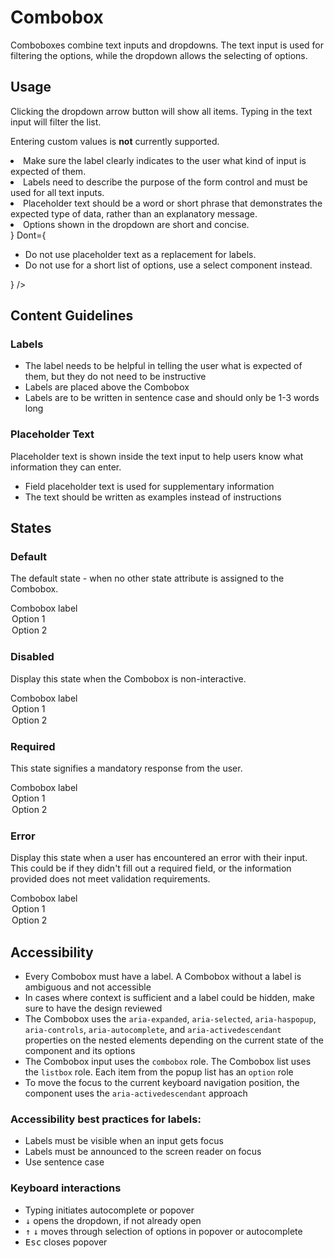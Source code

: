 # Combobox


<p
  style={{
    fontSize: 'var(--pharos-type-scale-6)',
    lineHeight: '2rem',
    marginBottom: 'var(--pharos-spacing-5-x)',
  }}
>
  Comboboxes combine text inputs and dropdowns. The text input is used for filtering the options,
  while the dropdown allows the selecting of options.
</p>

## Usage

Clicking the dropdown arrow button will show all items. Typing in the text input will filter the list.

Entering custom values is **not** currently supported.

<PageSection title="Best Practices">
  <BestPractices
    Do={
      <ul>
        <li>
          Make sure the label clearly indicates to the user what kind of input is expected of them.
        </li>
        <li>
          Labels need to describe the purpose of the form control and must be used for all text
          inputs.
        </li>
        <li>
          Placeholder text should be a word or short phrase that demonstrates the expected type of
          data, rather than an explanatory message.
        </li>
        <li>Options shown in the dropdown are short and concise.</li>
      </ul>
    }
    Dont={
      <ul>
        <li>Do not use placeholder text as a replacement for labels.</li>
        <li>Do not use for a short list of options, use a select component instead.</li>
      </ul>
    }
  />
</PageSection>

## Content Guidelines

### Labels

- The label needs to be helpful in telling the user what is expected of them, but they do not need to be instructive
- Labels are placed above the Combobox
- Labels are to be written in sentence case and should only be 1-3 words long

### Placeholder Text

Placeholder text is shown inside the text input to help users know what information they can enter.

- Field placeholder text is used for supplementary information
- The text should be written as examples instead of instructions

## States

### Default

The default state - when no other state attribute is assigned to the Combobox.

<Canvas>
  <PharosCombobox>
    <span slot="label">Combobox label</span>
    <option value="1">Option 1</option>
    <option value="2">Option 2</option>
  </PharosCombobox>
</Canvas>

### Disabled

Display this state when the Combobox is non-interactive.

<Canvas>
  <PharosCombobox disabled>
    <span slot="label">Combobox label</span>
    <option value="1">Option 1</option>
    <option value="2">Option 2</option>
  </PharosCombobox>
</Canvas>

### Required

This state signifies a mandatory response from the user.

<Canvas>
  <PharosCombobox required>
    <span slot="label">Combobox label</span>
    <option value="1">Option 1</option>
    <option value="2">Option 2</option>
  </PharosCombobox>
</Canvas>

### Error

Display this state when a user has encountered an error with their input. This could be if they didn't fill out a required field, or the information provided does not meet validation requirements.

<Canvas>
  <PharosCombobox required invalidated message="This field is required, please make a selection">
    <span slot="label">Combobox label</span>
    <option value="1">Option 1</option>
    <option value="2">Option 2</option>
  </PharosCombobox>
</Canvas>

## Accessibility

- Every Combobox must have a label. A Combobox without a label is ambiguous and not accessible
- In cases where context is sufficient and a label could be hidden, make sure to have the design reviewed
- The Combobox uses the `aria-expanded`, `aria-selected`, `aria-haspopup`, `aria-controls`, `aria-autocomplete`, and `aria-activedescendant` properties on the nested elements depending on the current state of the component and its options
- The Combobox input uses the `combobox` role. The Combobox list uses the `listbox` role. Each item from the popup list has an `option` role
- To move the focus to the current keyboard navigation position, the component uses the `aria-activedescendant` approach

### Accessibility best practices for labels:

- Labels must be visible when an input gets focus
- Labels must be announced to the screen reader on focus
- Use sentence case

### Keyboard interactions

- Typing initiates autocomplete or popover
- <kbd>&#8595;</kbd> opens the dropdown, if not already open
- <kbd>&#8593;</kbd> <kbd>&#8595;</kbd> moves through selection of options in popover or autocomplete
- <kbd>Esc</kbd> closes popover
